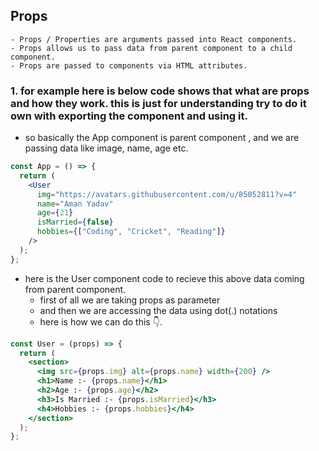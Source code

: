 ## Props

    - Props / Properties are arguments passed into React components.
    - Props allows us to pass data from parent component to a child component.
    - Props are passed to components via HTML attributes.

### 1. for example here is below code shows that what are props and how they work. this is just for understanding try to do it own with exporting the component and using it.

- so basically the App component is parent component , and we are passing data like image, name, age etc.

```jsx
const App = () => {
  return (
    <User
      img="https://avatars.githubusercontent.com/u/85052811?v=4"
      name="Aman Yadav"
      age={21}
      isMarried={false}
      hobbies={["Coding", "Cricket", "Reading"]}
    />
  );
};
```

- here is the User component code to recieve this above data coming from parent component.
  - first of all we are taking props as parameter
  - and then we are accessing the data using dot(.) notations
  - here is how we can do this 👇.

```jsx
const User = (props) => {
  return (
    <section>
      <img src={props.img} alt={props.name} width={200} />
      <h1>Name :- {props.name}</h1>
      <h2>Age :- {props.age}</h2>
      <h3>Is Married :- {props.isMarried}</h3>
      <h4>Hobbies :- {props.hobbies}</h4>
    </section>
  );
};
```
